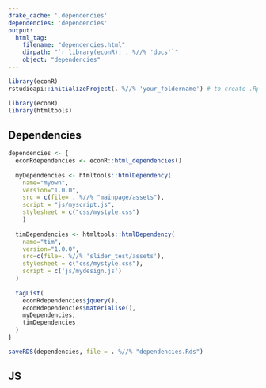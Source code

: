 ```yaml
---
drake_cache: '.dependencies'
dependencies: 'dependencies'
output:
  html_tag:
    filename: "dependencies.html"
    dirpath: "`r library(econR); . %//% 'docs'`"
    object: "dependencies"
---
```


```r
library(econR)
rstudioapi::initializeProject(. %//% 'your_foldername') # to create .Rproj
```


```r
library(econR)
library(htmltools)

```

## Dependencies

```r
dependencies <- {
  econRdependencies <- econR::html_dependencies()
  
  myDependencies <- htmltools::htmlDependency(
    name="myown",
    version="1.0.0",
    src = c(file= . %//% "mainpage/assets"),
    script = "js/myscript.js",
    stylesheet = c("css/mystyle.css")
    )
  
  timDependencies <- htmltools::htmlDependency(
    name="tim",
    version="1.0.0",
    src=c(file=. %//% 'slider_test/assets'),
    stylesheet = c("css/mystyle.css"),
    script = c('js/mydesign.js')
  )
  
  tagList(
    econRdependencies$jquery(),
    econRdependencies$materialise(),
    myDependencies,
    timDependencies
  )
}
```

```r
saveRDS(dependencies, file = . %//% "dependencies.Rds")
```


## JS


<!--JS end-->
